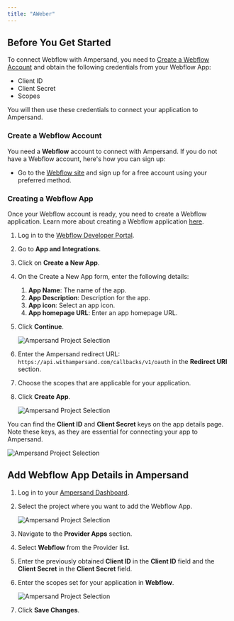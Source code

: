 ```yaml
---
title: "AWeber"
---
```

## Before You Get Started

To connect Webflow with Ampersand, you need to [Create a Webflow Account](#create-a-webflow-account) and obtain the following credentials from your Webflow App:

- Client ID
- Client Secret
- Scopes

You will then use these credentials to connect your application to Ampersand.

### Create a Webflow Account

You need a **Webflow** account to connect with Ampersand. If you do not have a Webflow account, here's how you can sign up:

- Go to the [Webflow site](https://webflow.com/) and sign up for a free account using your preferred method.

### Creating a Webflow App

Once your Webflow account is ready, you need to create a Webflow application. Learn more about creating a Webflow application [here](https://developers.webflow.com/).

1. Log in to the [Webflow Developer Portal](https://developers.webflow.com/).

2. Go to **App and Integrations**.

3. Click on **Create a New App**.

4. On the Create a New App form, enter the following details:
   1. **App Name**: The name of the app.
   2. **App Description**: Description for the app.
   3. **App icon**: Select an app icon.
   4. **App homepage URL**: Enter an app homepage URL.

5. Click **Continue**.

   ![Ampersand Project Selection](/images/provider-guides/a782325-webflow1.gif)

6. Enter the Ampersand redirect URL: `https://api.withampersand.com/callbacks/v1/oauth` in the **Redirect URI** section.

7. Choose the scopes that are applicable for your application.

8. Click **Create App**.

   ![Ampersand Project Selection](/images/provider-guides/18ea977-webflow2.gif)

You can find the **Client ID** and **Client Secret** keys on the app details page. Note these keys, as they are essential for connecting your app to Ampersand.

![Ampersand Project Selection](/images/provider-guides/39be07e-Screenshot_2024-07-16_at_13.36.05.png)

## Add Webflow App Details in Ampersand

1. Log in to your [Ampersand Dashboard](https://dashboard.withampersand.com).

2. Select the project where you want to add the Webflow App.

   ![Ampersand Project Selection](/images/provider-guides/eba5c80-Ampersand.png)

3. Navigate to the **Provider Apps** section.

4. Select **Webflow** from the Provider list.

5. Enter the previously obtained **Client ID** in the **Client ID** field and the **Client Secret** in the **Client Secret** field.

6. Enter the scopes set for your application in **Webflow**.

   ![Ampersand Project Selection](/images/provider-guides/9764a07-webflow3.gif)

7. Click **Save Changes**.
